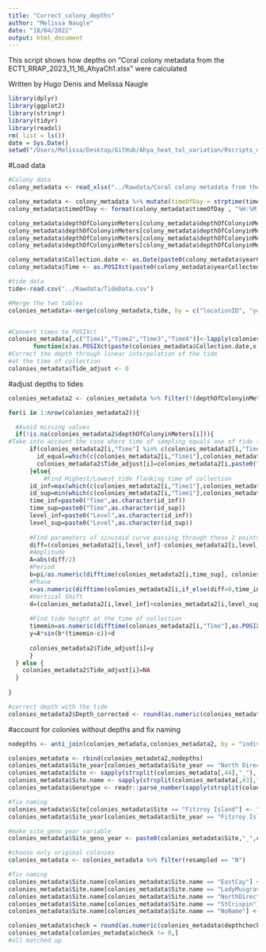 ```yaml
---
title: "Correct_colony_depths"
author: "Melissa Naugle"
date: "18/04/2022"
output: html_document
---
```



This script shows how depths on "Coral colony metadata from the ECT1_RRAP_2023_11_16_AhyaCh1.xlsx" were calculated 

Written by Hugo Denis and Melissa Naugle

```r
library(dplyr)
library(ggplot2)
library(stringr)
library(tidyr)
library(readxl)
rm( list = ls())
date = Sys.Date()
setwd("/Users/Melissa/Desktop/GitHub/Ahya_heat_tol_variation/Rscripts_dataprocessing/")

```

#Load data
```r
#Colony data
colony_metadata <- read_xlsx("../Rawdata/Coral colony metadata from the ECT1_RRAP_2023_11_16_AhyaCh1.xlsx", sheet = 2) %>% dplyr::select(1:31) %>% rename(depthcheck = depthOfColonyinMetersCorrected)

colony_metadata <- colony_metadata %>% mutate(timeOfDay = strptime(timeOfDay, format="%Y-%m-%d %H:%M:%S"))
colony_metadata$timeOfDay <- format(colony_metadata$timeOfDay , "%H:%M:%S")

colony_metadata$depthOfColonyinMeters[colony_metadata$depthOfColonyinMeters == "~2.5-3.5"] <- 3
colony_metadata$depthOfColonyinMeters[colony_metadata$depthOfColonyinMeters == "~5"] <- 5
colony_metadata$depthOfColonyinMeters[colony_metadata$depthOfColonyinMeters == "~3"] <- 3
colony_metadata$depthOfColonyinMeters[colony_metadata$depthOfColonyinMeters == "~<2"] <- 1.5

colony_metadata$Collection.date <- as.Date(paste0(colony_metadata$yearCollected,"-",colony_metadata$monthCollected,"-",colony_metadata$dayCollected))
colony_metadata$Time <- as.POSIXct(paste0(colony_metadata$yearCollected,"-",colony_metadata$monthCollected,"-",colony_metadata$dayCollected," ",colony_metadata$timeOfDay),format="%Y-%m-%d %H:%M:%S")

#tide data
tide<-read.csv("../Rawdata/TideData.csv")

#Merge the two tables
colonies_metadata<-merge(colony_metadata,tide, by = c("locationID", "yearCollected", "monthCollected", "dayCollected"))


#Convert times to POSIXct
colonies_metadata[,c("Time1","Time2","Time3","Time4")]<-lapply(colonies_metadata[,c("Time1","Time2","Time3","Time4")],
       function(x)as.POSIXct(paste(colonies_metadata$Collection.date,x,sep=" "),format="%Y-%m-%d %H:%M"))
#Correct the depth through linear interpolation of the tide 
#at the time of collection
colonies_metadata$Tide_adjust <- 0

```

#adjust depths to tides 
```r

colonies_metadata2 <- colonies_metadata %>% filter(!(depthOfColonyinMeters == "NA"))

for(i in 1:nrow(colonies_metadata2)){

  #Avoid missing values
  if(!is.na(colonies_metadata2$depthOfColonyinMeters[i])){
#Take into account the case where time of sampling equals one of tide times   
      if(colonies_metadata2[i,"Time"] %in% c(colonies_metadata2[i,"Time1"],colonies_metadata2[i,"Time2"],colonies_metadata2[i,"Time3"],colonies_metadata2[i,"Time4"])){
        id_equal=which(c(colonies_metadata2[i,"Time1"],colonies_metadata2[i,"Time2"],colonies_metadata2[i,"Time3"],colonies_metadata2[i,"Time4"])==colonies_metadata2[i,"Time"])
        colonies_metadata2$Tide_adjust[i]=colonies_metadata2[i,paste0("Level",as.character(id_equal))] 
      }else{
          #Find Highest/Lowest tide flanking time of collection
      id_inf=max(which(c(colonies_metadata2[i,"Time1"],colonies_metadata2[i,"Time2"],colonies_metadata2[i,"Time3"],colonies_metadata2[i,"Time4"])<colonies_metadata2[i,"Time"]))
      id_sup=min(which(c(colonies_metadata2[i,"Time1"],colonies_metadata2[i,"Time2"],colonies_metadata2[i,"Time3"],colonies_metadata2[i,"Time4"])>colonies_metadata2[i,"Time"]))
      time_inf=paste0("Time",as.character(id_inf))
      time_sup=paste0("Time",as.character(id_sup))
      level_inf=paste0("Level",as.character(id_inf))
      level_sup=paste0("Level",as.character(id_sup))
      
      #Find parameters of sinusoid curve passing through those 2 points
      diff=(colonies_metadata2[i,level_inf]-colonies_metadata2[i,level_sup])
      #Amplitude
      A=abs(diff/2)
      #Period
      b=pi/as.numeric(difftime(colonies_metadata2[i,time_sup], colonies_metadata2[i,time_inf], units = "min"))
      #Phase
      c=as.numeric(difftime(colonies_metadata2[i,if_else(diff>0,time_inf,time_sup)],as.POSIXct(paste0(format(colonies_metadata2[i,c("Time1")],format="%Y-%m-%d")," ","00:00:00"),format="%Y-%m-%d %H:%M:%S"),units="min"))-pi/(2*b)
      #Vertical Shift
      d=(colonies_metadata2[i,level_inf]+colonies_metadata2[i,level_sup])/2
      
      #Find tide height at the time of collection
      timemin=as.numeric(difftime(colonies_metadata2[i,"Time"],as.POSIXct(paste0(format(colonies_metadata2[i,c("Time1")],format="%Y-%m-%d")," ","00:00:00"),format="%Y-%m-%d %H:%M:%S"),units="min"))
      y=A*sin(b*(timemin-c))+d
  
      colonies_metadata2$Tide_adjust[i]=y
      } 
  } else {
    colonies_metadata2$Tide_adjust[i]=NA
  }
  
}

#correct depth with the tide 
colonies_metadata2$Depth_corrected <- round(as.numeric(colonies_metadata2$depthOfColonyinMeters)-colonies_metadata2$Tide_adjust,1)
```

#account for colonies without depths and fix naming 
```r
nodepths <- anti_join(colonies_metadata,colonies_metadata2, by = "individualID") %>% mutate(Depth_corrected = NA)

colonies_metadata <- rbind(colonies_metadata2,nodepths)
colonies_metadata$Site_year[colonies_metadata$Site_year == "North Direction_2021"] <- "North Direction-natbleach_2021"
colonies_metadata$Site <- sapply(strsplit(colonies_metadata[,44],"_"), `[`, 1)
colonies_metadata$Site.name <- sapply(strsplit(colonies_metadata[,43],"-"), `[`, 1)
colonies_metadata$Genotype <- readr::parse_number(sapply(strsplit(colonies_metadata[,6],"_"), `[`, 2))

#fix naming
colonies_metadata$Site[colonies_metadata$Site == "Fitzroy Island"] <- "Fitzroy"
colonies_metadata$Site_year[colonies_metadata$Site_year == "Fitzroy Island_2021"] <- "Fitzroy_2021"

#make site_geno_year variable 
colonies_metadata$Site_geno_year <- paste0(colonies_metadata$Site,"_",colonies_metadata$Genotype,"_",colonies_metadata$yearCollected)

#choose only original colonies 
colonies_metadata <- colonies_metadata %>% filter(resampled == "N")

#fix naming
colonies_metadata$Site.name[colonies_metadata$Site.name == "EastCay"] <- "East Cay"
colonies_metadata$Site.name[colonies_metadata$Site.name == "LadyMusgrave"] <- "Lady Musgrave"
colonies_metadata$Site.name[colonies_metadata$Site.name == "NorthDirection"] <- "North Direction"
colonies_metadata$Site.name[colonies_metadata$Site.name == "StCrispin"] <- "St Crispin"
colonies_metadata$Site.name[colonies_metadata$Site.name == "NoName"] <- "No Name"

colonies_metadata$check = round(as.numeric(colonies_metadata$depthcheck), digits = 3) - round(colonies_metadata$Depth_corrected, digits = 3)
colonies_metadata[colonies_metadata$check != 0,]
#all matched up 

```






